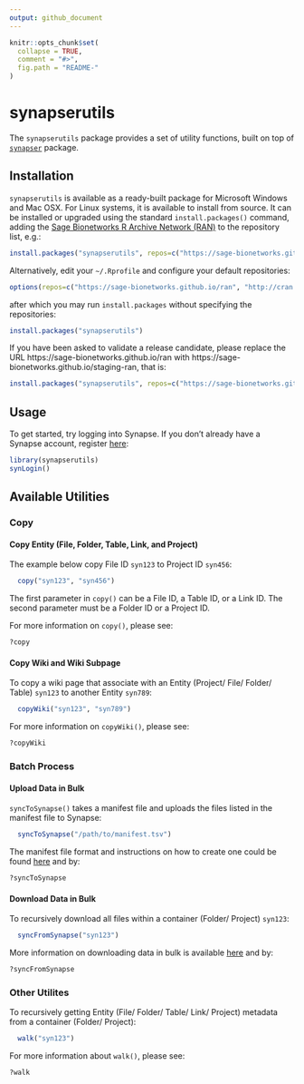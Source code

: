 ```yaml
---
output: github_document
---
```


<!-- README.md is generated from README.Rmd. Please modify README.Rmd and run `pkgdown::build_site()` to update README.md -->

```r
knitr::opts_chunk$set(
  collapse = TRUE,
  comment = "#>",
  fig.path = "README-"
)
```

# synapserutils

The `synapserutils` package provides a set of utility functions, built on top of [`synapser`](http://sage-bionetworks.github.io/synapser/) package.

## Installation

`synapserutils` is available as a ready-built package for Microsoft Windows and Mac OSX. For Linux systems, it is available to install from source. It can be installed or upgraded using the standard `install.packages()` command, adding the [Sage Bionetworks R Archive Network (RAN)](https://sage-bionetworks.github.io/ran) to the repository list, e.g.:

```r
install.packages("synapserutils", repos=c("https://sage-bionetworks.github.io/ran", "http://cran.fhcrc.org"))
```
Alternatively, edit your `~/.Rprofile` and configure your default repositories:
```r
options(repos=c("https://sage-bionetworks.github.io/ran", "http://cran.fhcrc.org"))
```
after which you may run `install.packages` without specifying the repositories:
```r
install.packages("synapserutils")
```

If you have been asked to validate a release candidate, please replace the URL https://sage-bionetworks.github.io/ran with https://sage-bionetworks.github.io/staging-ran, that is:

```r
install.packages("synapserutils", repos=c("https://sage-bionetworks.github.io/staging-ran", "http://cran.fhcrc.org"))
```

## Usage

To get started, try logging into Synapse. If you don't already have a Synapse account, register [here](https://www.synapse.org/register):

```r
library(synapserutils)
synLogin()
```

## Available Utilities

### Copy

#### Copy Entity (File, Folder, Table, Link, and Project)

The example below copy File ID `syn123` to Project ID `syn456`:
```r
  copy("syn123", "syn456")
```

The first parameter in `copy()` can be a File ID, a Table ID, or a Link ID. The second parameter must be a Folder ID or a Project ID.

For more information on `copy()`, please see:
```r
?copy
```

#### Copy Wiki and Wiki Subpage

To copy a wiki page that associate with an Entity (Project/ File/ Folder/ Table) `syn123` to another Entity `syn789`:
```r
  copyWiki("syn123", "syn789")
```

For more information on `copyWiki()`, please see:
```r
?copyWiki
```

### Batch Process

#### Upload Data in Bulk

`syncToSynapse()` takes a manifest file and uploads the files listed in the manifest file to Synapse:
```r
  syncToSynapse("/path/to/manifest.tsv")
```

The manifest file format and instructions on how to create one could be found [here](http://docs.synapse.org/articles/uploading_in_bulk.html#creating-a-manifest) and by:
```r
?syncToSynapse
```

#### Download Data in Bulk

To recursively download all files within a container (Folder/ Project) `syn123`:
```r
  syncFromSynapse("syn123")
```

More information on downloading data in bulk is available [here](http://docs.synapse.org/articles/uploading_in_bulk.html#downloading-data-in-bulk) and by:
```r
?syncFromSynapse
```

### Other Utilites

To recursively getting Entity (File/ Folder/ Table/ Link/ Project) metadata from a container (Folder/ Project):
```r
  walk("syn123")
```

For more information about `walk()`, please see:
```r
?walk
```
